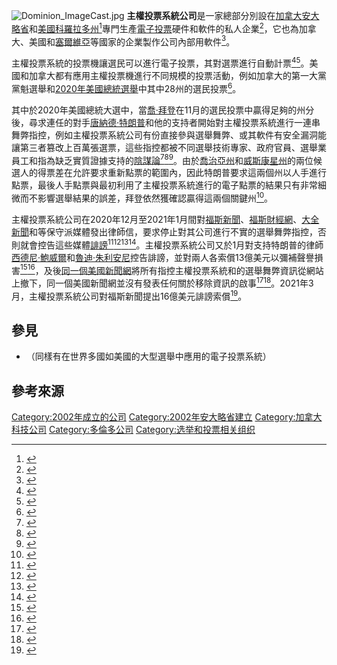 {{Infobox company
| name = 主權投票系統公司<br/>Dominion Voting Systems Corporation
| logo = Dominion Voting Systems logo.svg
| logo_size =
| logo_alt =
| logo_caption =
| logo_padding =
| type = [[私人公司|私人公司]]
| industry = [[電子投票|電子投票]]硬件
| founded = {{start date and age|2002}}
| founders = {{ubl|James Hoover|John Poulos}}
| location = [[加拿大|加拿大]][[安大略省|安大略省]][[多倫多|多倫多]]<br />[[美國|美國]][[科羅拉多州|科羅拉多州]][[丹佛|丹佛]]
| area_served = <!-- or: | areas_served = -->
| key_people =
| products =
| brands =
| subsid = {{ubl|{{le|Premier Election Solutions}}|{{le|Sequoia Voting Systems}}}}
| owner = Management<br />Staple Street Capital
| website = {{URL|https://www.dominionvoting.com|dominionvoting.com}}
}}
[[File:Dominion_ImageCast.jpg|thumb]]
'''主權投票系統公司'''是一家總部分別設在[[加拿大|加拿大]][[安大略省|安大略省]]和[[美國|美國]][[科羅拉多州|科羅拉多州]]<ref name=":6">{{Cite news|last1=Zuidijk|first1=Daniel|last2=Mehrotra|first2=Kartikay|date=2020-11-17|title=Trump Lashes Voting Tech Firm With Barrage of Debunked Claims|language=en|work=[[彭博新聞社|彭博新聞社]]|url=https://www.bloomberg.com/news/articles/2020-11-17/trump-s-election-attacks-put-voting-tech-firm-in-the-crosshairs|access-date=2020-11-22|archive-date=2020-11-20|archive-url=https://web.archive.org/web/20201120113520/https://www.bloomberg.com/news/articles/2020-11-17/trump-s-election-attacks-put-voting-tech-firm-in-the-crosshairs}}</ref>專門生產[[電子投票|電子投票]]硬件和軟件的私人企業<ref name=dvs>{{Cite web|url=https://www.bloomberg.com/research/stocks/private/snapshot.asp?privcapid=46054856|title=Company Overview of Dominion Voting Systems Corporation|date=2017-06-21|website=[[彭博新聞社|彭博新聞社]]|access-date=2017-06-21|archive-date=2020-11-15|archive-url=https://web.archive.org/web/20201115030151/https://www.bloomberg.com/tosv2.html?vid=&uuid=e8c7c410-26ee-11eb-a4ff-a139431008a9&url=L3Jlc2VhcmNoL3N0b2Nrcy9wcml2YXRlL3NuYXBzaG90LmFzcD9wcml2Y2FwaWQ9NDYwNTQ4NTY=}}</ref>，它也為加拿大、美國和[[塞爾維亞|塞爾維亞]]等國家的企業製作公司內部用軟件<ref name=":7">{{Cite web|last=Thibodeau|first=Patrick|date=2016-11-05|title=One election-system vendor uses developers in Serbia|url=https://www.computerworld.com/article/3126791/one-election-system-vendor-uses-developers-in-serbia.html|archive-url=https://web.archive.org/web/20201115030004/https://www.computerworld.com/article/3126791/one-election-system-vendor-uses-developers-in-serbia.html|archive-date=2020-11-15|access-date=2019-06-27|website={{link-en|電腦世界|Computerworld}}|language=en}}</ref>。

主權投票系統的投票機讓選民可以進行電子投票，其{{le|光學素描投票系統|Optical scan voting system|光學素描投票機}}對選票進行自動計票<ref>{{Cite web |url=https://verifiedvoting.org/election-system/dominion-imagecast-evolution/ |title=ImageCast Evolution |access-date=2020-11-25 |archive-date=2020-12-01 |archive-url=https://web.archive.org/web/20201201063248/https://verifiedvoting.org/election-system/dominion-imagecast-evolution/}}</ref><ref>{{Cite web |url=https://verifiedvoting.org/election-system/dominion-imagecast-x/ |title=ImageCast X |access-date=2020-11-25 |archive-date=2020-12-01 |archive-url=https://web.archive.org/web/20201201063142/https://verifiedvoting.org/election-system/dominion-imagecast-x/}}</ref>。美國和加拿大都有應用主權投票機進行不同規模的投票活動，例如加拿大的第一大黨黨魁選舉和[[2020年美國總統選舉|2020年美國總統選舉]]中其中28州的選民投票<ref name=".newsweek_1547405">{{Cite news|last=Roos|first=Meghan|date=2020-11-13|url=https://www.newsweek.com/dominion-voting-systems-categorically-denies-election-tech-glitches-following-trump-accusations-1547405|title=Dominion Voting Systems "categorically denies" election tech glitches following Trump accusations|work=[[新聞周刊|新聞周刊]]|access-date=2020-11-25|archive-date=2020-12-01|archive-url=https://web.archive.org/web/20201201063142/https://www.newsweek.com/dominion-voting-systems-categorically-denies-election-tech-glitches-following-trump-accusations-1547405}}</ref>。

其中於2020年美國總統大選中，當[[喬·拜登|喬·拜登]]在11月的選民投票中贏得足夠的州分後，尋求連任的對手[[唐納德·特朗普|唐納德·特朗普]]和他的支持者開始對主權投票系統進行一連串舞弊指控，例如主權投票系統公司有份直接參與選舉舞弊、或其軟件有安全漏洞能讓第三者篡改上百萬張選票，這些指控都被不同選舉技術專家、政府官員、選舉業員工和{{le|網絡安全和基礎設施安全局|Cybersecurity and Infrastructure Security Agency|網絡安全和基礎設施安全局（CISA）}}指為缺乏實質證據支持的[[陰謀論|陰謀論]]<ref name=":2">{{Cite web|last=Collins|first=Ben|date=2020-11-13|title=QAnon's Dominion voter fraud conspiracy theory reaches the president|url=https://www.nbcnews.com/tech/tech-news/q-fades-qanon-s-dominion-voter-fraud-conspiracy-theory-reaches-n1247780|archive-url=https://web.archive.org/web/20201115030155/https://www.nbcnews.com/tech/tech-news/q-fades-qanon-s-dominion-voter-fraud-conspiracy-theory-reaches-n1247780|archive-date=2020-11-15|access-date=2020-11-14|website=[[NBC新聞|NBC新聞]]}}</ref><ref name=":0">{{Cite news|last=Nicas|first=Jack|date=2020-11-11|title=No, Dominion voting machines did not delete Trump votes|work=[[紐約時報|紐約時報]]|url=https://www.nytimes.com/2020/11/11/technology/no-dominion-voting-machines-did-not-cause-widespread-voting-problems.html|access-date=2020-11-12|archive-url=https://web.archive.org/web/20201115030030/https://www.nytimes.com/2020/11/11/technology/no-dominion-voting-machines-did-not-delete-trump-votes.html|archive-date=2020-11-15}}</ref><ref name=":3">{{Cite web|last1=Tucker|first1=Eric|last2=Bajak|first2=Frank|date=2020-11-13|title=Repudiating Trump, officials say election 'most secure'|url=https://apnews.com/article/top-officials-elections-most-secure-66f9361084ccbc461e3bbf42861057a5|archive-url=https://web.archive.org/web/20201115030026/https://apnews.com/article/top-officials-elections-most-secure-66f9361084ccbc461e3bbf42861057a5|archive-date=2020-11-15|access-date=2020-11-14|website=[[美聯社|美聯社]]}}</ref>。由於[[喬治亞州|喬治亞州]]和[[威斯康星州|威斯康星州]]的兩位候選人的得票差在允許要求重新點票的範圍內，因此特朗普要求這兩個州以人手進行點票，最後人手點票與最初利用了主權投票系統進行的電子點票的結果只有非常細微而不影響選舉結果的誤差，拜登依然獲確認贏得這兩個關鍵州<ref>{{Cite news|url=https://www.cnbc.com/2020/11/17/georgia-says-voting-machine-audit-found-no-evidence-of-fraud-tampering.html|title=Georgia says voting machine audit found no evidence of fraud or tampering|first=Thomas|last=Franck|date=2020-11-17|work=[[全國廣播公司商業頻道|全國廣播公司商業頻道]]|access-date=2020-11-25|archive-date=2020-12-01|archive-url=https://web.archive.org/web/20201201063200/https://www.cnbc.com/2020/11/17/georgia-says-voting-machine-audit-found-no-evidence-of-fraud-tampering.html}}</ref>。

主權投票系統公司在2020年12月至2021年1月間對[[福斯新聞|福斯新聞]]、[[福斯財經網|福斯財經網]]、[[大全新聞|大全新聞]]和{{le|美國思想家|American Thinker}}等保守派媒體發出律師信，要求停止對其公司進行不實的選舉舞弊指控，否則就會控告這些媒體[[誹謗|誹謗]]<ref name=":8">{{Cite web|last=Feldman|first=Josh|date=2020-12-18|title=Lou Dobbs Airs Stunning Fact-Check of His Own Election Claims|url=https://www.mediaite.com/tv/lou-dobbs-airs-stunning-fact-check-of-his-own-election-conspiracies-after-company-threatens-legal-action/|archive-url=https://web.archive.org/web/20210107042912/https://www.mediaite.com/tv/lou-dobbs-airs-stunning-fact-check-of-his-own-election-conspiracies-after-company-threatens-legal-action/|archive-date=2021-01-07|access-date=2021-02-01|website=[[Mediaite|Mediaite]]}}</ref><ref name=":9">{{Cite web|last=Feldman|first=Josh|date=2020-12-20|title=Maria Bartiromo Airs Fact-Check, Adds 'We Will Keep Investigating'|url=https://www.mediaite.com/tv/maria-bartiromo-airs-same-fact-check-of-election-conspiracies-as-fox-colleagues-adds-we-will-keep-investigating/|archive-url=https://web.archive.org/web/20210111033201/https://www.mediaite.com/tv/maria-bartiromo-airs-same-fact-check-of-election-conspiracies-as-fox-colleagues-adds-we-will-keep-investigating/|archive-date=2021-01-11|access-date=2021-02-01|website=[[Mediaite|Mediaite]]}}</ref><ref name=":10">{{Cite web|last=Barr|first=Jeremy|date=2021-01-21|title=Newsmax issues sweeping 'clarification' debunking its own coverage of election misinformation|url=https://www.washingtonpost.com/media/2020/12/21/newsmax-clarification-smartmatic/|archive-url=https://web.archive.org/web/20201221235729/https://www.washingtonpost.com/media/2020/12/21/newsmax-clarification-smartmatic/|archive-date=2020-12-21|access-date=2020-12-22|website=[[華盛頓郵報|華盛頓郵報]]}}</ref><ref name=":12">{{Cite news|last=Corasaniti|first=Nick|date=2021-01-25|title=Rudy Giuliani Sued by Dominion Voting Systems Over False Election Claims|language=en-US|work=[[紐約時報|紐約時報]]|url=https://www.nytimes.com/2021/01/25/us/politics/rudy-giuliani-dominion-trump.html|access-date=2021-01-25|issn=0362-4331|archive-date=2021-01-25|archive-url=https://web.archive.org/web/20210125122130/https://www.nytimes.com/2021/01/25/us/politics/rudy-giuliani-dominion-trump.html}}</ref>。主權投票系統公司又於1月對支持特朗普的律師[[西德尼·鮑威爾|西德尼·鮑威爾]]和[[魯迪·朱利安尼|魯迪·朱利安尼]]控告誹謗，並對兩人各索償13億美元以彌補聲譽損害<ref name=":11">{{Cite news|last=Brown|first=Emma|date=2021-01-08|title=Dominion sues pro-Trump lawyer Sidney Powell, seeking more than $1.3 billion|work=[[華盛頓郵報|華盛頓郵報]]|url=https://www.washingtonpost.com/politics/dominion-sues-pro-trump-lawyer-sidney-powell-seeking-more-than-13-billion/2021/01/08/ebe5dbe0-5106-11eb-b96e-0e54447b23a1_story.html|access-date=2021-01-09|archive-date=2021-01-09|archive-url=https://web.archive.org/web/20210109052840/https://www.washingtonpost.com/politics/dominion-sues-pro-trump-lawyer-sidney-powell-seeking-more-than-13-billion/2021/01/08/ebe5dbe0-5106-11eb-b96e-0e54447b23a1_story.html}}</ref><ref name=":13">{{cite news|last=Polantz|first=Katelyn|date=2021-01-25|title=Dominion sues Giuliani for $1.3 billion over 'Big Lie'|url=https://www.cnn.com/2021/01/25/politics/dominion-lawsuit-giuliani/index.html|archive-url=https://web.archive.org/web/20220522062242/https://www.cnn.com/2021/01/25/politics/dominion-lawsuit-giuliani/index.html|archive-date=2022-05-22|access-date=2021-01-25|website=[[有線電視新聞網|有線電視新聞網]]}}</ref>，及後[[同一個美國新聞網|同一個美國新聞網]]將所有指控主權投票系統和{{le|Smartmatic}}的選舉舞弊資訊從網站上撤下，同一個美國新聞網並沒有發表任何關於移除資訊的啟事<ref>{{Cite web|last=Shamsian|first=Jacob|date=2021-01-21|title=Trump-ally media outlet OAN quietly deleted articles about Dominion despite publicly doubling down on election conspiracy theories|url=https://www.businessinsider.com/oan-deletes-articles-about-dominion-voting-election-conspiracy-2021-1|access-date=2021-01-29|website=[[商業內幕|商業內幕]]|archive-date=2021-01-20|archive-url=https://web.archive.org/web/20210120212821/https://www.businessinsider.com/oan-deletes-articles-about-dominion-voting-election-conspiracy-2021-1}}</ref><ref>{{Cite web|last=Thalen|first=Mikael|date=2021-01-21|title=Pro-Trump outlet OAN is deleting all its articles about Dominion|url=https://www.dailydot.com/debug/pro-trump-outlet-oan-is-deleting-all-its-articles-about-dominion/|access-date=2021-01-29|website=[[The_Daily_Dot|The Daily Dot]]|archive-date=2021-01-21|archive-url=https://web.archive.org/web/20210121194901/https://www.dailydot.com/debug/pro-trump-outlet-oan-is-deleting-all-its-articles-about-dominion/}}</ref>。2021年3月，主權投票系統公司對福斯新聞提出16億美元誹謗索償<ref name=":14">{{Cite news|last=Izadi|first=Elahe|date=2021-03-26|title=Fox News sued by Dominion Voting for $1.6 billion over election fraud claims|language=en-US|work=[[華盛頓郵報|華盛頓郵報]]|url=https://www.washingtonpost.com/media/2021/03/26/fox-dominion-lawsuit-defamation/|access-date=2021-03-26|issn=0190-8286|archive-date=2021-03-26|archive-url=https://web.archive.org/web/20210326155159/https://www.washingtonpost.com/media/2021/03/26/fox-dominion-lawsuit-defamation/}}</ref>。

==參見==
*{{le|Smartmatic}}（同樣有在世界多國如美國的大型選舉中應用的電子投票系統）

==參考來源==
{{reflist|30em}}

[[Category:2002年成立的公司|Category:2002年成立的公司]]
[[Category:2002年安大略省建立|Category:2002年安大略省建立]]
[[Category:加拿大科技公司|Category:加拿大科技公司]]
[[Category:多倫多公司|Category:多倫多公司]]
[[Category:选举和投票相关组织|Category:选举和投票相关组织]]
